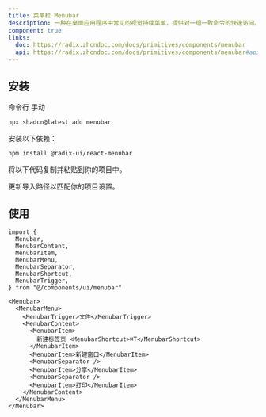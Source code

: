 ```yaml
---
title: 菜单栏 Menubar
description: 一种在桌面应用程序中常见的视觉持续菜单，提供对一组一致命令的快速访问。
component: true
links:
  doc: https://radix.zhcndoc.com/docs/primitives/components/menubar
  api: https://radix.zhcndoc.com/docs/primitives/components/menubar#api-reference
---
```


<ComponentPreview name="menubar-demo" description="一个菜单栏组件。" />

## 安装

<CodeTabs>

<TabsList>
  <TabsTrigger value="cli">命令行</TabsTrigger>
  <TabsTrigger value="manual">手动</TabsTrigger>
</TabsList>
<TabsContent value="cli">

```bash
npx shadcn@latest add menubar
```

</TabsContent>

<TabsContent value="manual">

<Steps>

<Step>安装以下依赖：</Step>

```bash
npm install @radix-ui/react-menubar
```

<Step>将以下代码复制并粘贴到你的项目中。</Step>

<ComponentSource name="menubar" title="components/ui/menubar.tsx" />

<Step>更新导入路径以匹配你的项目设置。</Step>

</Steps>

</TabsContent>

</CodeTabs>

## 使用

```tsx showLineNumbers
import {
  Menubar,
  MenubarContent,
  MenubarItem,
  MenubarMenu,
  MenubarSeparator,
  MenubarShortcut,
  MenubarTrigger,
} from "@/components/ui/menubar"
```

```tsx showLineNumbers
<Menubar>
  <MenubarMenu>
    <MenubarTrigger>文件</MenubarTrigger>
    <MenubarContent>
      <MenubarItem>
        新建标签页 <MenubarShortcut>⌘T</MenubarShortcut>
      </MenubarItem>
      <MenubarItem>新建窗口</MenubarItem>
      <MenubarSeparator />
      <MenubarItem>分享</MenubarItem>
      <MenubarSeparator />
      <MenubarItem>打印</MenubarItem>
    </MenubarContent>
  </MenubarMenu>
</Menubar>
```
